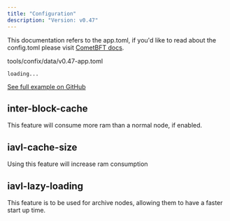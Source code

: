 ```yaml
---
title: "Configuration"
description: "Version: v0.47"
---
```


This documentation refers to the app.toml, if you'd like to read about the config.toml please visit [CometBFT docs](https://docs.cometbft.com/v0.37/).

tools/confix/data/v0.47-app.toml

```
loading...
```

[See full example on GitHub](https://github.com/cosmos/cosmos-sdk/blob/main/tools/confix/data/v0.47-app.toml)

## inter-block-cache[​](#inter-block-cache "Direct link to inter-block-cache")

This feature will consume more ram than a normal node, if enabled.

## iavl-cache-size[​](#iavl-cache-size "Direct link to iavl-cache-size")

Using this feature will increase ram consumption

## iavl-lazy-loading[​](#iavl-lazy-loading "Direct link to iavl-lazy-loading")

This feature is to be used for archive nodes, allowing them to have a faster start up time.
